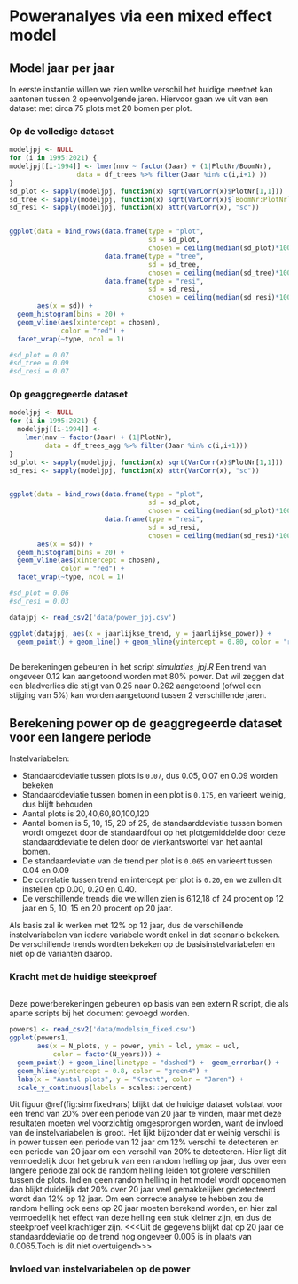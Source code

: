 # Poweranalyes via een mixed effect model

## Model jaar per jaar

In eerste instantie willen we zien welke verschil het huidige meetnet kan aantonen tussen 2 opeenvolgende jaren. Hiervoor gaan we uit van een dataset met circa 75 plots met 20 bomen per plot.

### Op de volledige dataset

```r
modeljpj <- NULL
for (i in 1995:2021) {
modeljpj[[i-1994]] <- lmer(nnv ~ factor(Jaar) + (1|PlotNr/BoomNr), 
                 data = df_trees %>% filter(Jaar %in% c(i,i+1) ))  
}
sd_plot <- sapply(modeljpj, function(x) sqrt(VarCorr(x)$PlotNr[1,1]))
sd_tree <- sapply(modeljpj, function(x) sqrt(VarCorr(x)$`BoomNr:PlotNr`[1,1]))
sd_resi <- sapply(modeljpj, function(x) attr(VarCorr(x), "sc"))


ggplot(data = bind_rows(data.frame(type = "plot", 
                                   sd = sd_plot, 
                                   chosen = ceiling(median(sd_plot)*100)/100),
                        data.frame(type = "tree", 
                                   sd = sd_tree,
                                   chosen = ceiling(median(sd_tree)*100)/100),
                        data.frame(type = "resi", 
                                   sd = sd_resi,
                                   chosen = ceiling(median(sd_resi)*100)/100)), 
       aes(x = sd)) + 
  geom_histogram(bins = 20) + 
  geom_vline(aes(xintercept = chosen), 
             color = "red") + 
  facet_wrap(~type, ncol = 1)

#sd_plot = 0.07
#sd_tree = 0.09
#sd_resi = 0.07
```


### Op geaggregeerde dataset

```r
modeljpj <- NULL
for (i in 1995:2021) {
  modeljpj[[i-1994]] <- 
    lmer(nnv ~ factor(Jaar) + (1|PlotNr), 
         data = df_trees_agg %>% filter(Jaar %in% c(i,i+1)))  
}
sd_plot <- sapply(modeljpj, function(x) sqrt(VarCorr(x)$PlotNr[1,1]))
sd_resi <- sapply(modeljpj, function(x) attr(VarCorr(x), "sc"))


ggplot(data = bind_rows(data.frame(type = "plot", 
                                   sd = sd_plot, 
                                   chosen = ceiling(median(sd_plot)*100)/100),
                        data.frame(type = "resi", 
                                   sd = sd_resi,
                                   chosen = ceiling(median(sd_resi)*100)/100)), 
       aes(x = sd)) + 
  geom_histogram(bins = 20) + 
  geom_vline(aes(xintercept = chosen), 
             color = "red") + 
  facet_wrap(~type, ncol = 1)

#sd_plot = 0.06
#sd_resi = 0.03
```



```r

datajpj <- read_csv2('data/power_jpj.csv')

ggplot(datajpj, aes(x = jaarlijkse_trend, y = jaarlijkse_power)) + 
  geom_point() + geom_line() + geom_hline(yintercept = 0.80, color = "red")
  
```
De berekeningen gebeuren in het script _*simulaties_jpj.R*_
Een trend van ongeveer 0.12 kan aangetoond worden met 80% power. Dat wil zeggen dat een bladverlies die stijgt van 0.25 naar 0.262 aangetoond (ofwel een stijging van 5%) kan worden aangetoond tussen 2 verschillende jaren.


## Berekening power op de geaggregeerde dataset voor een langere periode

Instelvariabelen: 

- Standaarddeviatie tussen plots is `0.07`, dus 0.05, 0.07 en 0.09 worden bekeken
- Standaarddeviatie tussen  bomen in een plot is `0.175`, en varieert weinig, dus blijft behouden
- Aantal plots is 20,40,60,80,100,120
- Aantal bomen is 5, 10, 15, 20 of 25, de standaarddeviatie tussen bomen wordt omgezet door de standaardfout op het plotgemiddelde door deze standaarddeviatie te delen door de vierkantswortel van het aantal bomen.
- De standaardeviatie van de trend per plot is `0.065` en varieert tussen 0.04 en 0.09
- De correlatie tussen trend en intercept per plot is `0.20`, en we zullen dit instellen op 0.00, 0.20 en 0.40.
- De verschillende trends die we willen zien is 6,12,18 of 24 procent op 12 jaar en 5, 10, 15 en 20 procent op 20 jaar.

Als basis zal ik werken met 12% op 12 jaar, dus de verschillende instelvariabelen van iedere variabele wordt enkel in dat scenario bekeken.
De verschillende trends wordten bekeken op de basisinstelvariabelen en niet op de varianten daarop.

### Kracht met de huidige steekproef

```r

                       
```

Deze powerberekeningen gebeuren op basis van een extern R script, die als aparte scripts bij het document gevoegd worden.

```r
powers1 <- read_csv2('data/modelsim_fixed.csv')
ggplot(powers1, 
       aes(x = N_plots, y = power, ymin = lcl, ymax = ucl,
           color = factor(N_years))) + 
  geom_point() + geom_line(linetype = "dashed") +  geom_errorbar() +
  geom_hline(yintercept = 0.8, color = "green4") + 
  labs(x = "Aantal plots", y = "Kracht", color = "Jaren") + 
  scale_y_continuous(labels = scales::percent)
```

Uit figuur \@ref(fig:simrfixedvars) blijkt dat de huidige dataset volstaat voor een trend van 20% over een periode van 20 jaar te vinden, maar met  deze resultaten moeten wel voorzichtig omgesprongen worden, want de invloed van de instelvariabelen is groot. 
Het lijkt bijzonder dat er weinig verschil is in power tussen een periode van 12 jaar om 12% verschil te detecteren en een periode van 20 jaar om een verschil van 20% te detecteren.
Hier ligt dit vermoedelijk door het gebruik van een random helling op jaar, dus over een langere periode zal ook de random helling leiden tot grotere verschillen tussen de plots. Indien geen random helling in het model wordt opgenomen dan blijkt duidelijk dat 20% over 20 jaar veel gemakkelijker gedetecteerd wordt dan 12% op 12 jaar.
Om een correcte analyse te hebben zou de random helling ook eens op 20 jaar moeten berekend worden, en hier zal vermoedelijk het effect van deze helling een stuk kleiner zijn, en dus de steekproef veel krachtiger zijn. <<<Uit de gegevens blijkt dat op 20 jaar de standaarddeviatie op de trend nog ongeveer 0.005 is in plaats van 0.0065.Toch is dit niet overtuigend>>>



### Invloed van instelvariabelen op de power

```r
```

<!---
## Model jaar per jaar

Een eerste stap is om te onderzoeken welk effect de huidige dataset circa 75 plots met 20 bomen per plot kan detecteren tussen 2 opeenvolgende jaren.

```r
modeljpj <- NULL
for (i in 1995:2021) {
modeljpj[[i-1994]] <- lmer(nnv ~ factor(Jaar) + (1|PlotNr/BoomNr), 
                 data = df_trees %>% filter(Jaar %in% c(i,i+1) ))  
}
sd_plot <- sapply(modeljpj, function(x) sqrt(VarCorr(x)$PlotNr[1,1]))
sd_tree <- sapply(modeljpj, function(x) sqrt(VarCorr(x)$`BoomNr:PlotNr`[1,1]))
sd_resi <- sapply(modeljpj, function(x) attr(VarCorr(x), "sc"))


ggplot(data = bind_rows(data.frame(type = "plot", 
                                   sd = sd_plot, 
                                   chosen = ceiling(median(sd_plot)*100)/100),
                        data.frame(type = "tree", 
                                   sd = sd_tree,
                                   chosen = ceiling(median(sd_tree)*100)/100),
                        data.frame(type = "resi", 
                                   sd = sd_resi,
                                   chosen = ceiling(median(sd_resi)*100)/100)), 
       aes(x = sd)) + 
  geom_histogram(bins = 20) + 
  geom_vline(aes(xintercept = chosen), 
             color = "red") + 
  facet_wrap(~type, ncol = 1)

#sd_plot = 0.07
#sd_tree = 0.09
#sd_resi = 0.07
```

Het model dat gebruikt wordt voor de  jaar op jaaranalyse is: 

$$
  Bladverlies \sim Jaar + (1|PlotNr/BoomNr)
$$

Onderstaande figuur toont de power voor het geval 10 of 20 bomen per plot gebruikt worden voor 10,25,50,75,100 plots

```r
pwr_jpj <- readRDS(file.path("output", "simresult_jpj_200.RDS")) 
ggplot(pwr_jpj, aes(x = effect, y = mean, color = factor(plots), 
                    ymin = lower, ymax = upper)) + 
  geom_point() + geom_errorbar() + facet_wrap(~trees, ncol = 1)

```

-->




<!---
## Poweranalyse op de volledige dataset via een random effect model

```r

scenarios <- read_csv2("scenarios_01_definition.csv")
files <- list.files("output",  pattern = "power", full.names = TRUE)
powers <- pwrlist <- NULL
for (file in files) {
  start <- regexpr("\\_NR\\_", file) + 4
  end <- regexpr("\\.RDS", file) - 1
  NR <- as.numeric(substring(file, start, end))
  pwrdata <- readRDS(file)
  pwr <- 100 * mean(pwrdata$pval <= 0.05)
  powers <- bind_rows(powers, 
                      cbind(NR = NR, 
                            power = binom::binom.confint(x = sum(pwrdata$pval < pwrdata$alpha), 
                                                         n = pwrdata$n, 
                                                         methods = "exact")))
  pwrlist[[NR]] <- pwrdata
}
scenario_power <- scenarios %>% 
  mutate(NR = as.numeric(NR)) %>%  
  left_join(powers, by = "NR")
```

```r

#standard varying plots and sd_tree
ggplot(data = scenario_power %>% filter(NR %in% 1:12), 
       mapping = aes(x = plots, y=power.mean, color = factor(round(sd_tree,3)), 
                     ymin = power.lower, ymax = power.upper)) +
  geom_point() + geom_line() + geom_errorbar() + 
  labs(x = "aantal plots", y = "power", color = " stdev tussen bomen" )
```

De toename van het aantal plots is zoals verwacht heel sterk afhankelijk van het aantal plots, de standaardeviatie tussen de bomen hebben daarentegen een veel kleiner effect, waardoor die bijna volledig overlappen met elkaar, en zelfs soms door toeval verbetering brengen met kleinere stdev.


```r
#varying other variables, keeping plots fixed at 75
#make a ribbon for the reference, so everything is comparable
ggplot(data = scenario_power %>% filter(!is.na(Desc2)), 
       mapping = aes(x = Desc2, 
                     y= power.mean, 
                     color = Desc2, 
                     ymin = power.lower, 
                     ymax = power.upper)) +
  geom_rect(xmin = 0, ymin = scenario_power$power.lower[1],
            xmax = 9, ymax = scenario_power$power.upper[1], 
            alpha = 0.1, 
            color = inbo_palette()[2], 
            fill = inbo_palette()[2]) +
  geom_vline(xintercept = 2.5) + 
  geom_point() + 
  geom_errorbar() + 
  scale_x_discrete(labels = sprintf("%02d", 1:8)) + 
  labs(color = "Description", x = "Scenario", y = "Power" )



```

In figuur \@ref(fig:powerothereffects) zijn verschillende scenario's vergeleken met 

het referentiescenario. Het referentiescenario is hetgeen het dichtste aansluit bij het bestaande meetnet.

Links van de blauwe lijn zie je de power voor 25 plots voor 20 bomen en 5 bomen, waarbij alle andere variabelen gelijk zijn gehouden. Het verviervoudigen van het aantal bomen leidt tot een hoger power.

De grootste effecten op de power van het meetnet zijn hoe variabel de trend is tussen de verschillende plots, iets waar we niet echt veel controle op hebben, en het verhogen van het te verwachten detecteren effect. Een dubbele trend dan de vooropgestelde trend van 12% op 12 jaar, zorgt dat het meetnet met de ingestelde parameters bijna altijd dit effect zal kunnen detecteren met het huidige meetnet.

Een lagere variatie tussen de baseline vitaliteit van de plots en een lagere correlatie tussen de random intercept en trend - dit betekent dat deze minder afhankelijk zijn en dus elk meer verklaren -, kunnen de power gunstig beïnvloeden.

In bovenstaande figuur is de power iets hoger indien een hogere residuele variantie. Dit is niet logisch, dus moet nader onderzocht worden, maar doordat er al heel veel variatie door de andere termen in het model verklaard wordt, is het mogelijk dat de residuele variatie niet veel verschil meer maakt. Het is natuurlijk ook wat artificieel, want met een hogere residuele variatie, wordt ook impact verwacht op de random slope en intercept op het plot niveau <<<NADER ONDERZOEKEN>>>

--->


<!---

## Berekenen kostenefficiëntie

Voorlopig kunnen per dag 2 plots bezocht worden, wat leidt tot ongeveer 40 mensdagen veldwerk per jaar.

De belangrijkste kosten

- Inzet werknemer voor rapportage
- Inzet werknemer voor veldwerk
- Transport tussen plots
- In mindere mate: materiaal

Vanuit gaande van volgende parameters:

- Gemiddelde rijtijd per dag : 
    - pendeltijd: 120 minuten *pendel*
    - afstand naar volgend plot: 50 minuten  *plottransp*
- Gemiddelde rij-afstand per dag: 225 kilometer (9000km voor 75 plots, 2 plots per dag)
- Wandelen naar de correcte plaats in een plot: 15 minuten *zoek*
- Gemiddelde tijd om het bladverlies te evalueren van een boom: 5 minuten *nnv*
- Gemiddelde tijd om andere symptomen en omtrek te evalueren: 2 minuten *sympt*
- Gemiddeld aantal bomen per plot: 21 *trees*
- Plots per dag *ppd*
- Maximale tijd per dag: 10 uur *maxtpd*

Tijd op het terrein per plot *terrein*: zoek + (nnv + sympt) * trees
Transport naar een plot *trans*: pendel/ppd + plottransp * (ppd - 1)
totale tijd: 75 plots * (terrein + trans)

Vuistregel: power verdubbelt met verviervoudiging van plots (logit schaal)
Vuistregel: <<<GEWOON RANDOM, CORRECTERE CIJFERS ZOEKEN>>> power verdubbelt met verachtvoudiging van bomen (logit schaal)
Vuistregel: power verdubbelt bij verdubbeling effect isze

```r

calcsim <- function(n_plots, n_trees, 
                    maxd = 600, max_ppd = 4,
                    zoek = 15, commute = 120, between_plots = 50,
                    nnv = 5, sympt = 2
                    ) {
  timing <- data.frame(p1=NA, p2=NA, p3=NA, p4=NA, precisie=NA, 
                       maxperday = NA)
  for (ppd in 1:max_ppd) {
    maxperday <- 0
    timing_per_plot <- 
          ((zoek + (nnv + sympt) * n_trees) + 
          (commute/ppd + between_plots * (ppd-1)))
    timing_per_day <- ppd * timing_per_plot
    total_time <- n_plots * timing_per_plot
    maxperday <- ifelse(timing_per_day <= maxd, ppd, maxperday) 
    
    timing[1, "maxperday"] <- maxperday
    timing[1,ppd] <- timing_per_plot
  }
  timing[1, 1:max_ppd] <- n_plots * timing[1, 1:max_ppd]
  
  costfactor <- 1/sqrt(n_plots/100) * 1/((n_trees/20)**(1/3))
  timing[1, "precisie"] <- 1/costfactor
  timing
}

data <- expand.grid(plots = seq(15,150, by = 5),
                    trees = c(5,10,15,20,25,30))

calcs <- data %>% group_by(plots, trees) %>% 
  summarise(timings = calcsim(plots, trees))



```

--->